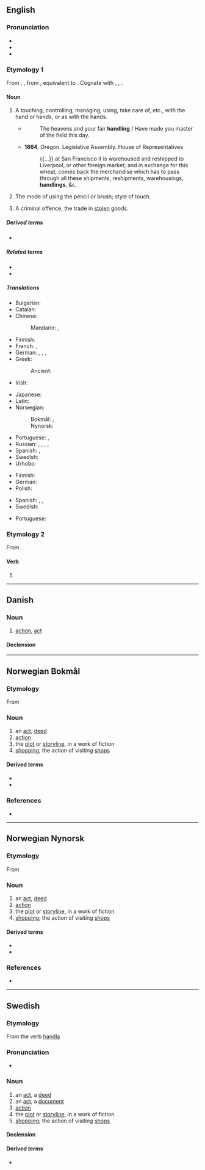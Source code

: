 ==English==
{{wikipedia}}

===Pronunciation===
* {{IPA|en|/ˈhændl̩ɪŋ/|/ˈhændlɪŋ/}}
* {{audio|en|En-us-handling.ogg|Audio (US)}}
* {{hyph|en|hand|ling}}

===Etymology 1===
From {{etyl|enm|en}} {{m|enm|handlinge}}, {{m|enm|hondlunge}}, from {{etyl|ang|en}} {{m|ang|handlung||handling}}, equivalent to {{suffix|en|handle|ing}}. Cognate with {{cog|nl|handeling||trade, operation, action}}, {{cog|de|Handlung||act, action}}, {{cog|sv|handling||act, deed, action}}.

====Noun====
{{en-noun|~}}

# A touching, controlling, managing, using, take care of, etc., with the hand or hands, or as with the hands.
#* {{rfdatek|en|Edmund Spenser}}
#*: The heavens and your fair '''handling''' / Have made you master of the field this day.
#* '''1864''', Oregon. Legislative Assembly. House of Representatives
#*: {{...}} at San Francisco it is warehoused and reshipped to Liverpool, or other foreign market; and in exchange for this wheat, comes back the merchandise which has to pass through all these shipments, reshipments, warehousings, '''handlings''', &c.
# {{lb|en|arts}} The mode of using the pencil or brush; style of touch.
#: {{rfquotek|en|Fairholt}}
# A criminal offence, the trade in [[steal|stolen]] goods.

=====Derived terms=====
* {{l|en|request-handling}}

=====Related terms=====
* {{l|en|handling charge}}
* {{l|en|handling fee}}

=====Translations=====
{{trans-top|touching, controlling, managing with the hands}}
* Bulgarian: {{t|bg|манипулиране|n}}
* Catalan: {{t|ca|manipulació}}
* Chinese:
*: Mandarin: {{t+|cmn|處理|sc=Hani}}, {{t+|cmn|处理|tr=chǔlǐ|sc=Hani}}
* Finnish: {{t+|fi|käsittely}}
* French: {{t+|fr|manipulation|f}}, {{t+|fr|maniement|m}}
* German: {{t+|de|Bedienung|f}}, {{t+|de|Handhabung|f}}, {{t+|de|Umgang|m}}, {{t+|de|Handling|n}}
* Greek:
*: Ancient: {{t|grc|χειρισμός|m}}
* Irish: {{t|ga|glacadh|m}}
{{trans-mid}}
* Japanese: {{t|ja|取り扱い|tr=とりあつかい, toriatsukai|sc=Jpan}}
* Latin: {{t|la|tractātiō|f}}
* Norwegian:
*: Bokmål: {{t|nb|håndtering|m|f}}, {{t|nb|handtering|m|f}}
*: Nynorsk: {{t|nn|handtering|f}}
* Portuguese: {{t+|pt|manuseio|m}}, {{t+|pt|manejo|m}}
* Russian: {{t+|ru|обрабо́тка|f}} {{qualifier|processing}}, {{t+|ru|манипули́рование|n}} {{qualifier|manipulation}}, {{t+|ru|обслу́живание|n}} {{qualifier|servicing}}, {{t+|ru|обхожде́ние|n}} {{qualifier|treatment}}, {{t+|ru|обраще́ние|n}} {{qualifier|treatment}}
* Spanish: {{t+|es|manipulación|f}}, {{t+|es|manejo|m}}
* Swedish: {{t+|sv|hantering}}
* Urhobo: {{t|urh|ẹruote}}
{{trans-bottom}}

{{trans-top|criminal offence}}
* Finnish: {{t|fi|varastetun tavaran kauppa}}
* German: {{t+|de|Hehlerei|f}}
* Polish: {{t|pl|paserstwo|n}}
{{trans-mid}}
* Spanish: {{t+|es|alcahuetería|f}}, {{t|es|receptación|f}}, {{t+|es|encubrimiento|m}}
* Swedish: {{t+|sv|häleri}}
{{trans-bottom}}

{{checktrans-top}}
* Portuguese: {{t+|pt|manejo|m}}
{{trans-mid}}
{{trans-bottom}}

===Etymology 2===
From {{m|en|handle}}.

====Verb====
{{head|en|verb form}}

# {{present participle of|en|handle|nocat=1}}

----

==Danish==

===Noun===
{{da-noun}}

# [[action]], [[act]]

====Declension====
{{da-decl|en|er}}

----

==Norwegian Bokmål==
{{wikipedia|lang=no}}

===Etymology===
From {{suffix|nb|handle|ing}}

===Noun===
{{nb-noun-c}}

# an [[act]], [[deed]]
# [[action]]
# the [[plot]] or [[storyline]], in a work of fiction
# [[shopping]]; the action of visiting [[shops]]

====Derived terms====
* {{l|nb|terrorhandling}}
* {{l|nb|voldshandling}}

===References===
* {{R:The Bokmål Dictionary}}

----

==Norwegian Nynorsk==

===Etymology===
From {{suffix|nn|handle|ing}}

===Noun===
{{nn-noun-f3}}

# an [[act]], [[deed]]
# [[action]]
# the [[plot]] or [[storyline]], in a work of fiction
# [[shopping]]; the action of visiting [[shops]]

====Derived terms====
* {{l|nn|terrorhandling}}
* {{l|nn|valdshandling}}

===References===
* {{R:The Nynorsk Dictionary}}

----

==Swedish==

===Etymology===
From the verb [[handla]]

===Pronunciation===
* {{audio|sv|Sv-handling.ogg|audio}}

===Noun===
{{sv-noun|c}}

# an [[act]], a [[deed]]
# an [[act]], a [[document]]
# [[action]]
# the [[plot]] or [[storyline]], in a work of fiction
# [[shopping]]; the action of visiting [[shops]]

====Declension====
{{sv-infl-noun-c-ar}}

====Derived terms====
* {{l|sv|terrorhandling}}